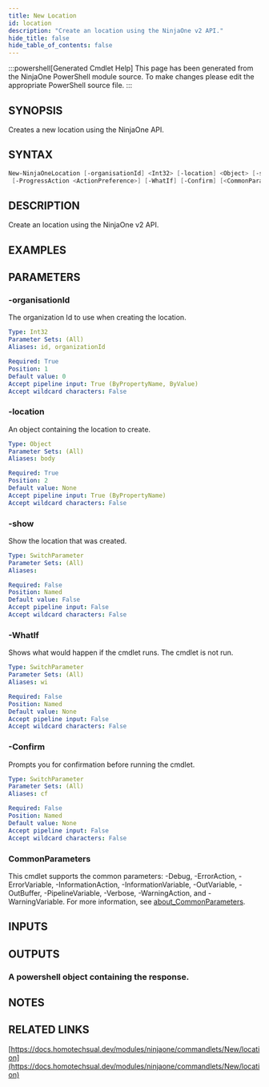 ```yaml
---
title: New Location
id: location
description: "Create an location using the NinjaOne v2 API."
hide_title: false
hide_table_of_contents: false
---
```


:::powershell[Generated Cmdlet Help]
This page has been generated from the NinjaOne PowerShell module source. To make changes please edit the appropriate PowerShell source file.
:::

## SYNOPSIS

Creates a new location using the NinjaOne API.

## SYNTAX

```powershell
New-NinjaOneLocation [-organisationId] <Int32> [-location] <Object> [-show]
 [-ProgressAction <ActionPreference>] [-WhatIf] [-Confirm] [<CommonParameters>]
```

## DESCRIPTION

Create an location using the NinjaOne v2 API.

## EXAMPLES

## PARAMETERS

### -organisationId

The organization Id to use when creating the location.

```yaml
Type: Int32
Parameter Sets: (All)
Aliases: id, organizationId

Required: True
Position: 1
Default value: 0
Accept pipeline input: True (ByPropertyName, ByValue)
Accept wildcard characters: False
```

### -location

An object containing the location to create.

```yaml
Type: Object
Parameter Sets: (All)
Aliases: body

Required: True
Position: 2
Default value: None
Accept pipeline input: True (ByPropertyName)
Accept wildcard characters: False
```

### -show

Show the location that was created.

```yaml
Type: SwitchParameter
Parameter Sets: (All)
Aliases:

Required: False
Position: Named
Default value: False
Accept pipeline input: False
Accept wildcard characters: False
```

### -WhatIf

Shows what would happen if the cmdlet runs.
The cmdlet is not run.

```yaml
Type: SwitchParameter
Parameter Sets: (All)
Aliases: wi

Required: False
Position: Named
Default value: None
Accept pipeline input: False
Accept wildcard characters: False
```

### -Confirm

Prompts you for confirmation before running the cmdlet.

```yaml
Type: SwitchParameter
Parameter Sets: (All)
Aliases: cf

Required: False
Position: Named
Default value: None
Accept pipeline input: False
Accept wildcard characters: False
```

### CommonParameters

This cmdlet supports the common parameters: -Debug, -ErrorAction, -ErrorVariable, -InformationAction, -InformationVariable, -OutVariable, -OutBuffer, -PipelineVariable, -Verbose, -WarningAction, and -WarningVariable. For more information, see [about_CommonParameters](http://go.microsoft.com/fwlink/?LinkID=113216).

## INPUTS


## OUTPUTS

### A powershell object containing the response.

## NOTES

## RELATED LINKS

[https://docs.homotechsual.dev/modules/ninjaone/commandlets/New/location](https://docs.homotechsual.dev/modules/ninjaone/commandlets/New/location)
